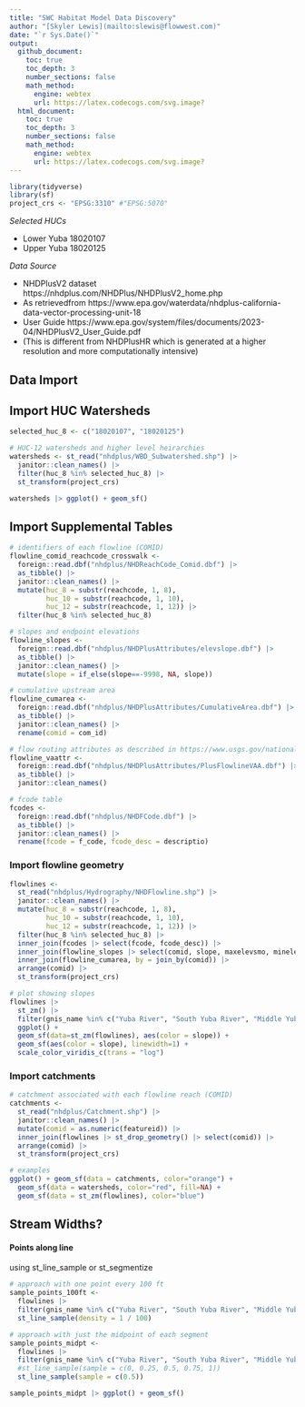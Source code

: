 ```yaml
---
title: "SWC Habitat Model Data Discovery"
author: "[Skyler Lewis](mailto:slewis@flowwest.com)"
date: "`r Sys.Date()`"
output: 
  github_document:
    toc: true
    toc_depth: 3
    number_sections: false
    math_method:
      engine: webtex
      url: https://latex.codecogs.com/svg.image?
  html_document:
    toc: true
    toc_depth: 3
    number_sections: false
    math_method:
      engine: webtex
      url: https://latex.codecogs.com/svg.image?
---
```


```r
library(tidyverse)
library(sf)
project_crs <- "EPSG:3310" #"EPSG:5070"
```

*Selected HUCs*

* Lower Yuba 18020107
* Upper Yuba 18020125

*Data Source*

* NHDPlusV2 dataset https://nhdplus.com/NHDPlus/NHDPlusV2_home.php
* As retrievedfrom https://www.epa.gov/waterdata/nhdplus-california-data-vector-processing-unit-18
* User Guide https://www.epa.gov/system/files/documents/2023-04/NHDPlusV2_User_Guide.pdf
* (This is different from NHDPlusHR which is generated at a higher resolution and more computationally intensive)

## Data Import

## Import HUC Watersheds

```r
selected_huc_8 <- c("18020107", "18020125")

# HUC-12 watersheds and higher level heirarchies
watersheds <- st_read("nhdplus/WBD_Subwatershed.shp") |> 
  janitor::clean_names() |>
  filter(huc_8 %in% selected_huc_8) |>
  st_transform(project_crs)

watersheds |> ggplot() + geom_sf()
```

## Import Supplemental Tables

```r
# identifiers of each flowline (COMID)
flowline_comid_reachcode_crosswalk <- 
  foreign::read.dbf("nhdplus/NHDReachCode_Comid.dbf") |> 
  as_tibble() |> 
  janitor::clean_names() |>
  mutate(huc_8 = substr(reachcode, 1, 8),
         huc_10 = substr(reachcode, 1, 10),
         huc_12 = substr(reachcode, 1, 12)) |>
  filter(huc_8 %in% selected_huc_8)

# slopes and endpoint elevations
flowline_slopes <- 
  foreign::read.dbf("nhdplus/NHDPlusAttributes/elevslope.dbf") |> 
  as_tibble() |> 
  janitor::clean_names() |>
  mutate(slope = if_else(slope==-9998, NA, slope))

# cumulative upstream area
flowline_cumarea <- 
  foreign::read.dbf("nhdplus/NHDPlusAttributes/CumulativeArea.dbf") |> 
  as_tibble() |> 
  janitor::clean_names() |>
  rename(comid = com_id)

# flow routing attributes as described in https://www.usgs.gov/national-hydrography/value-added-attributes-vaas
flowline_vaattr <- 
  foreign::read.dbf("nhdplus/NHDPlusAttributes/PlusFlowlineVAA.dbf") |> 
  as_tibble() |> 
  janitor::clean_names()

# fcode table
fcodes <- 
  foreign::read.dbf("nhdplus/NHDFCode.dbf") |> 
  as_tibble() |> 
  janitor::clean_names() |>
  rename(fcode = f_code, fcode_desc = descriptio)
```

### Import flowline geometry

```r
flowlines <- 
  st_read("nhdplus/Hydrography/NHDFlowline.shp") |>
  janitor::clean_names() |>
  mutate(huc_8 = substr(reachcode, 1, 8),
         huc_10 = substr(reachcode, 1, 10),
         huc_12 = substr(reachcode, 1, 12)) |>
  filter(huc_8 %in% selected_huc_8) |>
  inner_join(fcodes |> select(fcode, fcode_desc)) |>
  inner_join(flowline_slopes |> select(comid, slope, maxelevsmo, minelevsmo, slopelenkm), by = join_by(comid)) |>
  inner_join(flowline_cumarea, by = join_by(comid)) |>
  arrange(comid) |>
  st_transform(project_crs)

# plot showing slopes
flowlines |> 
  st_zm() |>
  filter(gnis_name %in% c("Yuba River", "South Yuba River", "Middle Yuba River", "North Yuba River")) |>
  ggplot() + 
  geom_sf(data=st_zm(flowlines), aes(color = slope)) +
  geom_sf(aes(color = slope), linewidth=1) + 
  scale_color_viridis_c(trans = "log")

```

### Import catchments

```r
# catchment associated with each flowline reach (COMID)
catchments <- 
  st_read("nhdplus/Catchment.shp") |> 
  janitor::clean_names() |>
  mutate(comid = as.numeric(featureid)) |>
  inner_join(flowlines |> st_drop_geometry() |> select(comid)) |>
  arrange(comid) |>
  st_transform(project_crs) 

# examples
ggplot() + geom_sf(data = catchments, color="orange") + 
  geom_sf(data = watersheds, color="red", fill=NA) + 
  geom_sf(data = st_zm(flowlines), color="blue") 
```

## Stream Widths?

#### Points along line

using st_line_sample or st_segmentize

```r
# approach with one point every 100 ft
sample_points_100ft <- 
  flowlines |> 
  filter(gnis_name %in% c("Yuba River", "South Yuba River", "Middle Yuba River", "North Yuba River")) |>
  st_line_sample(density = 1 / 100) 

# approach with just the midpoint of each segment
sample_points_midpt <- 
  flowlines |>
  filter(gnis_name %in% c("Yuba River", "South Yuba River", "Middle Yuba River", "North Yuba River")) |>
  #st_line_sample(sample = c(0, 0.25, 0.5, 0.75, 1))
  st_line_sample(sample = c(0.5))

sample_points_midpt |> ggplot() + geom_sf()
```
